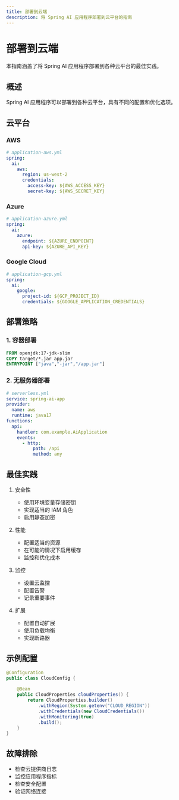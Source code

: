 ```yaml
---
title: 部署到云端
description: 将 Spring AI 应用程序部署到云平台的指南
---
```


# 部署到云端

本指南涵盖了将 Spring AI 应用程序部署到各种云平台的最佳实践。

## 概述

Spring AI 应用程序可以部署到各种云平台，具有不同的配置和优化选项。

## 云平台

### AWS

```yaml
# application-aws.yml
spring:
  ai:
    aws:
      region: us-west-2
      credentials:
        access-key: ${AWS_ACCESS_KEY}
        secret-key: ${AWS_SECRET_KEY}
```

### Azure

```yaml
# application-azure.yml
spring:
  ai:
    azure:
      endpoint: ${AZURE_ENDPOINT}
      api-key: ${AZURE_API_KEY}
```

### Google Cloud

```yaml
# application-gcp.yml
spring:
  ai:
    google:
      project-id: ${GCP_PROJECT_ID}
      credentials: ${GOOGLE_APPLICATION_CREDENTIALS}
```

## 部署策略

### 1. 容器部署

```dockerfile
FROM openjdk:17-jdk-slim
COPY target/*.jar app.jar
ENTRYPOINT ["java","-jar","/app.jar"]
```

### 2. 无服务器部署

```yaml
# serverless.yml
service: spring-ai-app
provider:
  name: aws
  runtime: java17
functions:
  api:
    handler: com.example.AiApplication
    events:
      - http:
          path: /api
          method: any
```

## 最佳实践

1. 安全性
   - 使用环境变量存储密钥
   - 实现适当的 IAM 角色
   - 启用静态加密

2. 性能
   - 配置适当的资源
   - 在可能的情况下启用缓存
   - 监控和优化成本

3. 监控
   - 设置云监控
   - 配置告警
   - 记录重要事件

4. 扩展
   - 配置自动扩展
   - 使用负载均衡
   - 实现断路器

## 示例配置

```java
@Configuration
public class CloudConfig {
    
    @Bean
    public CloudProperties cloudProperties() {
        return CloudProperties.builder()
            .withRegion(System.getenv("CLOUD_REGION"))
            .withCredentials(new CloudCredentials())
            .withMonitoring(true)
            .build();
    }
}
```

## 故障排除

- 检查云提供商日志
- 监控应用程序指标
- 检查安全配置
- 验证网络连接 